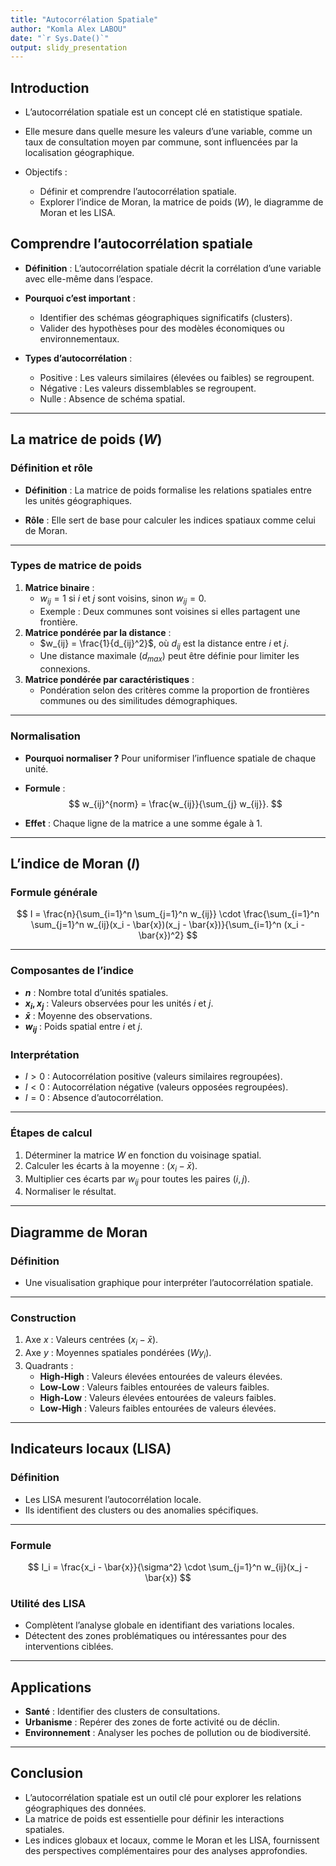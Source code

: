 ---
title: "Autocorrélation Spatiale"
author: "Komla Alex LABOU"
date: "`r Sys.Date()`"
output: slidy_presentation
---

## Introduction

- L’autocorrélation spatiale est un concept clé en statistique spatiale.
- Elle mesure dans quelle mesure les valeurs d’une variable, comme un taux de consultation moyen par commune, sont influencées par la localisation géographique.

- Objectifs :
  - Définir et comprendre l’autocorrélation spatiale.
  - Explorer l’indice de Moran, la matrice de poids ($W$), le diagramme de Moran et les LISA.

## Comprendre l’autocorrélation spatiale

- **Définition** :
  L’autocorrélation spatiale décrit la corrélation d’une variable avec elle-même dans l’espace.

- **Pourquoi c’est important** :
  - Identifier des schémas géographiques significatifs (clusters).
  - Valider des hypothèses pour des modèles économiques ou environnementaux.

- **Types d’autocorrélation** :
  - Positive : Les valeurs similaires (élevées ou faibles) se regroupent.
  - Négative : Les valeurs dissemblables se regroupent.
  - Nulle : Absence de schéma spatial.

---

## La matrice de poids ($W$)

### Définition et rôle

- **Définition** :
  La matrice de poids formalise les relations spatiales entre les unités géographiques.

- **Rôle** :
  Elle sert de base pour calculer les indices spatiaux comme celui de Moran.

---

### Types de matrice de poids

1. **Matrice binaire** :
   - $w_{ij} = 1$ si $i$ et $j$ sont voisins, sinon $w_{ij} = 0$.
   - Exemple : Deux communes sont voisines si elles partagent une frontière.

2. **Matrice pondérée par la distance** :
   - $w_{ij} = \frac{1}{d_{ij}^2}$, où $d_{ij}$ est la distance entre $i$ et $j$.
   - Une distance maximale ($d_{max}$) peut être définie pour limiter les connexions.

3. **Matrice pondérée par caractéristiques** :
   - Pondération selon des critères comme la proportion de frontières communes ou des similitudes démographiques.

---

### Normalisation

- **Pourquoi normaliser ?**
  Pour uniformiser l’influence spatiale de chaque unité.

- **Formule** :
  $$
  w_{ij}^{norm} = \frac{w_{ij}}{\sum_{j} w_{ij}}.
  $$

- **Effet** :
  Chaque ligne de la matrice a une somme égale à 1.

---

## L’indice de Moran ($I$)

### Formule générale
$$
I = \frac{n}{\sum_{i=1}^n \sum_{j=1}^n w_{ij}} \cdot \frac{\sum_{i=1}^n \sum_{j=1}^n w_{ij}(x_i - \bar{x})(x_j - \bar{x})}{\sum_{i=1}^n (x_i - \bar{x})^2}
$$

---

### Composantes de l’indice

- **$n$** : Nombre total d’unités spatiales.
- **$x_i, x_j$** : Valeurs observées pour les unités $i$ et $j$.
- **$\bar{x}$** : Moyenne des observations.
- **$w_{ij}$** : Poids spatial entre $i$ et $j$.

### Interprétation

- $I > 0$ : Autocorrélation positive (valeurs similaires regroupées).
- $I < 0$ : Autocorrélation négative (valeurs opposées regroupées).
- $I = 0$ : Absence d’autocorrélation.

---

### Étapes de calcul

1. Déterminer la matrice $W$ en fonction du voisinage spatial.
2. Calculer les écarts à la moyenne : $(x_i - \bar{x})$.
3. Multiplier ces écarts par $w_{ij}$ pour toutes les paires $(i, j)$.
4. Normaliser le résultat.

---

## Diagramme de Moran

### Définition
- Une visualisation graphique pour interpréter l’autocorrélation spatiale.

---

### Construction

1. Axe $x$ : Valeurs centrées ($x_i - \bar{x}$).
2. Axe $y$ : Moyennes spatiales pondérées ($Wy_i$).
3. Quadrants :
   - **High-High** : Valeurs élevées entourées de valeurs élevées.
   - **Low-Low** : Valeurs faibles entourées de valeurs faibles.
   - **High-Low** : Valeurs élevées entourées de valeurs faibles.
   - **Low-High** : Valeurs faibles entourées de valeurs élevées.

---

## Indicateurs locaux (LISA)

### Définition

- Les LISA mesurent l’autocorrélation locale.
- Ils identifient des clusters ou des anomalies spécifiques.

---

### Formule
$$
I_i = \frac{x_i - \bar{x}}{\sigma^2} \cdot \sum_{j=1}^n w_{ij}(x_j - \bar{x})
$$

### Utilité des LISA

- Complètent l’analyse globale en identifiant des variations locales.
- Détectent des zones problématiques ou intéressantes pour des interventions ciblées.

---

## Applications

- **Santé** : Identifier des clusters de consultations.
- **Urbanisme** : Repérer des zones de forte activité ou de déclin.
- **Environnement** : Analyser les poches de pollution ou de biodiversité.

---

## Conclusion

- L’autocorrélation spatiale est un outil clé pour explorer les relations géographiques des données.
- La matrice de poids est essentielle pour définir les interactions spatiales.
- Les indices globaux et locaux, comme le Moran et les LISA, fournissent des perspectives complémentaires pour des analyses approfondies.

